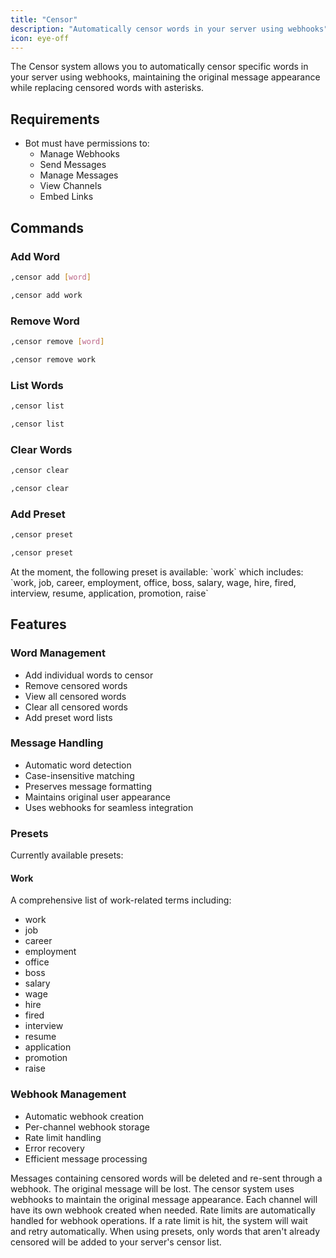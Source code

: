 ```yaml
---
title: "Censor"
description: "Automatically censor words in your server using webhooks"
icon: eye-off
---
```


The Censor system allows you to automatically censor specific words in your server using webhooks, maintaining the original message appearance while replacing censored words with asterisks.

## Requirements

- Bot must have permissions to:
  - Manage Webhooks
  - Send Messages
  - Manage Messages
  - View Channels
  - Embed Links

## Commands

### Add Word

<CodeGroup>

```bash Syntax
,censor add [word]
```

```bash Example
,censor add work
```

</CodeGroup>

### Remove Word

<CodeGroup>

```bash Syntax
,censor remove [word]
```

```bash Example
,censor remove work
```

</CodeGroup>

### List Words

<CodeGroup>

```bash Syntax
,censor list
```

```bash Example
,censor list
```

</CodeGroup>

### Clear Words

<CodeGroup>

```bash Syntax
,censor clear
```

```bash Example
,censor clear
```

</CodeGroup>

### Add Preset

<CodeGroup>

```bash Syntax
,censor preset
```

```bash Example
,censor preset
```

</CodeGroup>

<Info> 
At the moment, the following preset is available: `work` which includes: `work, job, career, employment, office, boss, salary, wage, hire, fired, interview, resume, application, promotion, raise`
</Info>

## Features

### Word Management
- Add individual words to censor
- Remove censored words
- View all censored words
- Clear all censored words
- Add preset word lists

### Message Handling
- Automatic word detection
- Case-insensitive matching
- Preserves message formatting
- Maintains original user appearance
- Uses webhooks for seamless integration

### Presets
Currently available presets:

#### Work
A comprehensive list of work-related terms including:
- work
- job
- career
- employment
- office
- boss
- salary
- wage
- hire
- fired
- interview
- resume
- application
- promotion
- raise

### Webhook Management
- Automatic webhook creation
- Per-channel webhook storage
- Rate limit handling
- Error recovery
- Efficient message processing

<Warning>
Messages containing censored words will be deleted and re-sent through a webhook. The original message will be lost.
</Warning>

<Note>
The censor system uses webhooks to maintain the original message appearance. Each channel will have its own webhook created when needed.
</Note>

<Note>
Rate limits are automatically handled for webhook operations. If a rate limit is hit, the system will wait and retry automatically.
</Note>

<Note>
When using presets, only words that aren't already censored will be added to your server's censor list.
</Note>